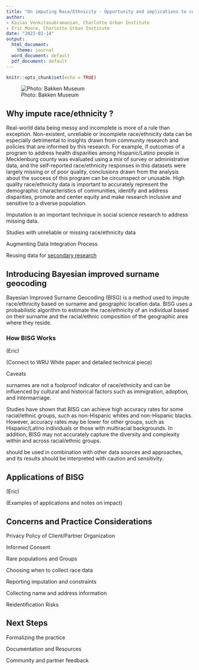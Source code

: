 ```yaml
---
title: "On imputing Race/Ethnicity - Opportunity and implications to community research"
author:
- Kailas Venkitasubramanian, Charlotte Urban Institute
- Eric Moore, Charlotte Urban Institute
date: "2023-02-14"
output:
  html_document:
    theme: journal
  word_document: default
  pdf_document: default
---
```


```r
knitr::opts_chunk$set(echo = TRUE)
```

![Photo: Bakken Museum](images/photobybakkenmuseum.jpg)

## Why impute race/ethnicity ?

Real-world data being messy and incomplete is more of a rule than exception. Non-existent, unreliable or incomplete race/ethnicity data can be especially detrimental to insights drawn from community research and policies that are informed by this research. For example, if outcomes of a program to address health disparities among Hispanic/Latino people in Mecklenburg county was evaluated using a mix of survey or administrative data, and the self-reported race/ethnicity responses in this datasets were largely missing or of poor quality, conclusions drawn from the analysis about the success of this program can be circumspect or unusable. High quality race/ethnicity data is important to accurately represent the demographic characteristics of communities, identify and address disparities, promote and center equity and make research inclusive and sensitive to a diverse population. 

Imputation is an important technique in social science research to address missing data. 



Studies with unreliable or missing race/ethnicity data

Augmenting Data Integration Process

Reusing data for [secondary research](https://en.wikipedia.org/wiki/Secondary_research)




## Introducing Bayesian improved surname geocoding

Bayesian Improved Surname Geocoding (BISG) is a method used to impute race/ethnicity based on surname and geographic location data. BISG uses a probabilistic algorithm to estimate the race/ethnicity of an individual based on their surname and the racial/ethnic composition of the geographic area where they reside. 


### How BISG Works

(Eric)

(Connect to WRU White paper and detailed technical piece)

Caveats

surnames are not a foolproof indicator of race/ethnicity and can be influenced by cultural and historical factors such as immigration, adoption, and intermarriage.

Studies have shown that BISG can achieve high accuracy rates for some racial/ethnic groups, such as non-Hispanic whites and non-Hispanic blacks. However, accuracy rates may be lower for other groups, such as Hispanic/Latino individuals or those with multiracial backgrounds. In addition, BISG may not accurately capture the diversity and complexity within and across racial/ethnic groups.

should be used in combination with other data sources and approaches, and its results should be interpreted with caution and sensitivity.

## Applications of BISG

(Eric)

(Examples of applications and notes on impact)


## Concerns and Practice Considerations 

Privacy Policy of Client/Partner Organization

Informed Consent

Rare populations and Groups

Choosing when to collect race data

Reporting imputation and constraints

Collecting name and address information

Reidentification Risks

## Next Steps 


Formalizing the practice 

Documentation and Resources

Community and partner feedback



